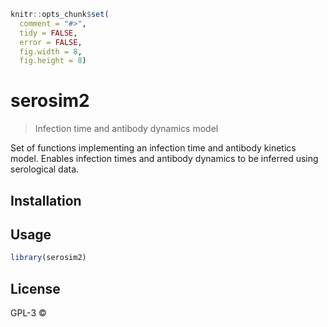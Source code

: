 
```r
knitr::opts_chunk$set(
  comment = "#>",
  tidy = FALSE,
  error = FALSE,
  fig.width = 8,
  fig.height = 8)
```

# serosim2

> Infection time and antibody dynamics model

Set of functions implementing an infection time and antibody kinetics model. Enables infection times and antibody dynamics to be inferred using serological data.

## Installation

## Usage

```r
library(serosim2)
```

## License

GPL-3 © 
